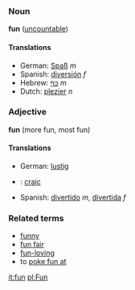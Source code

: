 ===Noun===
'''fun''' ([[uncountable]])

====Translations====
*German: [[Spaß]] ''m''
*Spanish: [[diversión]] ''f''
*Hebrew: [[כף]] ''m''
*Dutch: [[plezier]] ''n''

===Adjective===
'''fun''' (more fun, most fun)

====Translations====
*German: [[lustig]]
*{{ga}}: [[craic]]
*Spanish: [[divertido]] ''m'', [[divertida]] ''f''

===Related terms===
*[[funny]]
*[[fun fair]]
*[[fun-loving]]
*to [[poke fun at]]

[[it:fun]]
[[pl:Fun]]